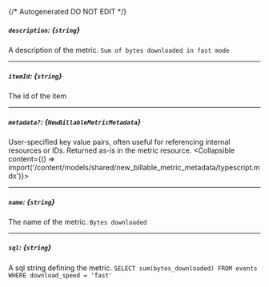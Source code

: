 {/* Autogenerated DO NOT EDIT  */}

##### `description`: *{`string`}*
A description of the metric.
`Sum of bytes downloaded in fast mode`

---
##### `itemId`: *{`string`}*
The id of the item

---
##### `metadata?`: *{`NewBillableMetricMetadata`}*
User-specified key value pairs, often useful for referencing internal resources or IDs. Returned as-is in the metric resource.
<Collapsible content={() => import('/content/models/shared/new_billable_metric_metadata/typescript.mdx')}>
</Collapsible>

---
##### `name`: *{`string`}*
The name of the metric.
`Bytes downloaded`

---
##### `sql`: *{`string`}*
A sql string defining the metric.
`SELECT sum(bytes_downloaded) FROM events WHERE download_speed = 'fast'`


